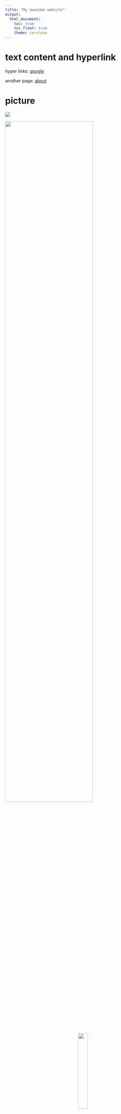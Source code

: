 ```yaml
---
title: "My awesome website"
output: 
  html_document:
    toc: true
    toc_float: true
    theme: cerulean
---
```


# text content and hyperlink

hyper links: [google](google.com)

another page: [about](about.html)

# picture

![](https://media.giphy.com/media/drXGoW1iudhKw/giphy.gif)

<img src="images/image.jpg" style="width:75%">

<center>
<img src="images/image.jpg" style="width:25%">
</center>


# R codes
```r
library(tidyverse)
sample = rnorm(1000)
mean(sample)
```

# plotly
[Here's](plotly.html) a page with plotly plots
[Here's](dashboard.html) a dashboard